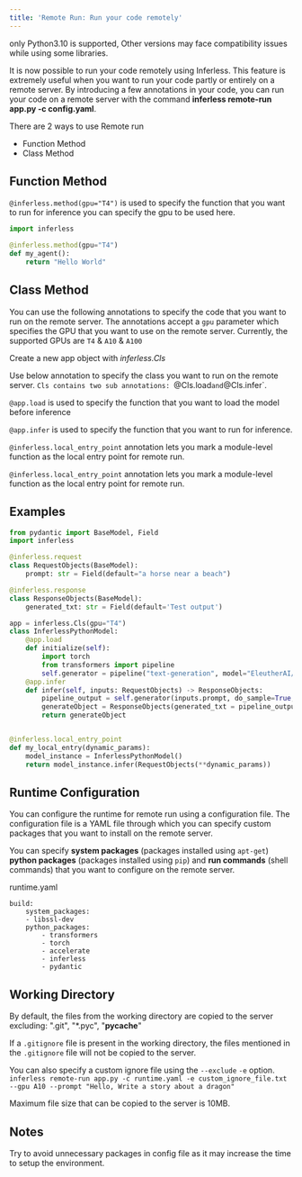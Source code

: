 ```yaml
---
title: 'Remote Run: Run your code remotely'
---
```


<Note>only Python3.10 is supported, Other versions may face compatibility issues while using some libraries. </Note>

It is now possible to run your code remotely using Inferless. This feature is extremely useful when you want to run your code partly or entirely on a remote server. By introducing a few annotations in your code, you can run your code on a remote server with the command <strong>inferless remote-run app.py -c config.yaml</strong>. 

There are 2 ways to use Remote run 

* Function Method 
* Class Method

## Function Method

`@inferless.method(gpu="T4")` is used to specify the function that you want to run for inference you can specify the gpu to be used here. 

```python
import inferless

@inferless.method(gpu="T4")
def my_agent():
    return "Hello World"
```

## Class Method

You can use the following annotations to specify the code that you want to run on the remote server.
The annotations accept a `gpu` parameter which specifies the GPU that you want to use on the remote server.
Currently, the supported GPUs are `T4` & `A10` & `A100`

Create a new app object with <i>inferless.Cls</i>

Use below annotation to specify the class you want to run on the remote server. `Cls contains two sub annotations: `@Cls.load` and `@Cls.infer`.

`@app.load` is used to specify the function that you want to load the model before inference 

`@app.infer` is used to specify the function that you want to run for inference.

`@inferless.local_entry_point` annotation lets you mark a module-level function as the local entry point for remote run.

`@inferless.local_entry_point` annotation lets you mark a module-level function as the local entry point for remote run.

## Examples

```python
from pydantic import BaseModel, Field
import inferless

@inferless.request
class RequestObjects(BaseModel):
    prompt: str = Field(default="a horse near a beach")

@inferless.response
class ResponseObjects(BaseModel):
    generated_txt: str = Field(default='Test output')

app = inferless.Cls(gpu="T4")
class InferlessPythonModel:
    @app.load
    def initialize(self):
        import torch
        from transformers import pipeline
        self.generator = pipeline("text-generation", model="EleutherAI/gpt-neo-125M",device=0)
    @app.infer
    def infer(self, inputs: RequestObjects) -> ResponseObjects:
        pipeline_output = self.generator(inputs.prompt, do_sample=True, min_length=128)
        generateObject = ResponseObjects(generated_txt = pipeline_output[0]["generated_text"])
        return generateObject


@inferless.local_entry_point
def my_local_entry(dynamic_params):
    model_instance = InferlessPythonModel()
    return model_instance.infer(RequestObjects(**dynamic_params))
```

## Runtime Configuration

You can configure the runtime for remote run using a configuration file. The configuration file is a YAML file through which you can specify custom packages that you want to install on the remote server.

You can specify <b>system packages</b> (packages installed using `apt-get`) <b>python packages</b> (packages installed using `pip`) and <b>run commands</b> (shell commands) that you want to configure on the remote server.

runtime.yaml

```
build:
    system_packages:
    - libssl-dev
    python_packages:
        - transformers
        - torch
        - accelerate
        - inferless
        - pydantic
```


## Working Directory

By default, the files from the working directory are copied to the server excluding: ".git", "\*.pyc", "**pycache**"

If a `.gitignore` file is present in the working directory, the files mentioned in the `.gitignore` file will not be copied to the server.

You can also specify a custom ignore file using the `--exclude` `-e` option.
`inferless remote-run app.py -c runtime.yaml -e custom_ignore_file.txt --gpu A10 --prompt "Hello, Write a story about a dragon"`

<Note> Maximum file size that can be copied to the server is 10MB. </Note>

## Notes

<Card icon="circle-info">
<Tip>Try to avoid unnecessary packages in config file as it may increase the time to setup the environment. </Tip>

</Card>

